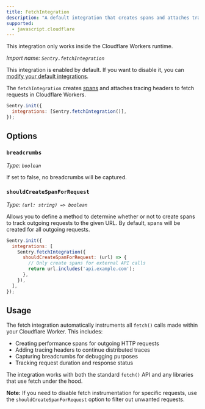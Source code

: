 ```yaml
---
title: FetchIntegration
description: "A default integration that creates spans and attaches tracing headers to fetch requests in Cloudflare Workers."
supported:
  - javascript.cloudflare
---
```


<Alert>

This integration only works inside the Cloudflare Workers runtime.

</Alert>

_Import name: `Sentry.fetchIntegration`_

This integration is enabled by default. If you want to disable it, you can [modify your default integrations](./../#modifying-default-integrations).

The `fetchIntegration` creates [spans](/concepts/key-terms/tracing/distributed-tracing/#traces-transactions-and-spans) and attaches tracing headers to fetch requests in Cloudflare Workers.

```JavaScript
Sentry.init({
  integrations: [Sentry.fetchIntegration()],
});
```

## Options

### `breadcrumbs`

_Type: `boolean`_

If set to false, no breadcrumbs will be captured.

### `shouldCreateSpanForRequest`

_Type: `(url: string) => boolean`_

Allows you to define a method to determine whether or not to create spans to track outgoing requests to the given URL. By default, spans will be created for all outgoing requests.

```JavaScript
Sentry.init({
  integrations: [
    Sentry.fetchIntegration({
      shouldCreateSpanForRequest: (url) => {
        // Only create spans for external API calls
        return url.includes('api.example.com');
      },
    }),
  ],
});
```

## Usage

The fetch integration automatically instruments all `fetch()` calls made within your Cloudflare Worker. This includes:

- Creating performance spans for outgoing HTTP requests
- Adding tracing headers to continue distributed traces
- Capturing breadcrumbs for debugging purposes
- Tracking request duration and response status

The integration works with both the standard `fetch()` API and any libraries that use fetch under the hood.

<Alert>

**Note:** If you need to disable fetch instrumentation for specific requests, use the `shouldCreateSpanForRequest` option to filter out unwanted requests.

</Alert>